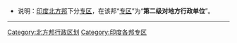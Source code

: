 * 说明：[[印度|印度]][[北方邦|北方邦]]下分[[专区|专区]]，在该邦“[[专区|专区]]”为“'''第二级对地方行政单位'''”。
----
{{印度区划分类指南}}

[[Category:北方邦行政区划|Category:北方邦行政区划]]
[[Category:印度各邦专区|Category:印度各邦专区]]